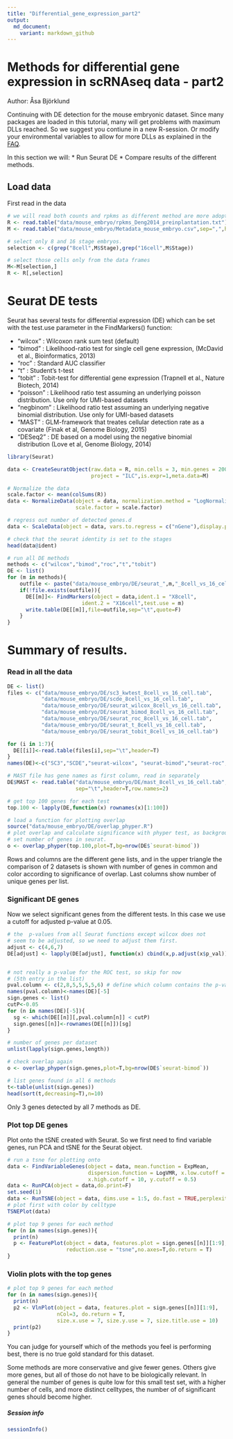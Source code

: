 ```yaml
---
title: "Differential_gene_expression_part2"
output:
  md_document:
    variant: markdown_github
---
```


# Methods for differential gene expression in scRNAseq data - part2
Author: Åsa Björklund

Continuing with DE detection for the mouse embryonic dataset. Since many packages are loaded in this tutorial, many will get problems with maximum DLLs reached. So we suggest you contiune in a new R-session. Or modify your environmental variables to allow for more DLLs as explained in the [FAQ](FAQ).

In this section we will:
* Run Seurat DE
* Compare results of the different methods.

## Load data

First read in the data 

```r
# we will read both counts and rpkms as different method are more adopted for different type of data
R <- read.table("data/mouse_embryo/rpkms_Deng2014_preinplantation.txt")
M <- read.table("data/mouse_embryo/Metadata_mouse_embryo.csv",sep=",",header=T)

# select only 8 and 16 stage embryos.
selection <- c(grep("8cell",M$Stage),grep("16cell",M$Stage))

# select those cells only from the data frames
M<-M[selection,]
R <- R[,selection]
```

# Seurat DE tests

Seurat has several tests for differential expression (DE) which can be set with the test.use parameter in the FindMarkers() function:

* "wilcox" : Wilcoxon rank sum test (default)
* "bimod" : Likelihood-ratio test for single cell gene expression, (McDavid et al., Bioinformatics, 2013)
* "roc" : Standard AUC classifier
* "t" : Student's t-test
* "tobit" : Tobit-test for differential gene expression (Trapnell et al., Nature Biotech, 2014)
* "poisson" : Likelihood ratio test assuming an underlying poisson distribution. Use only for UMI-based datasets
* "negbinom" : Likelihood ratio test assuming an underlying  negative binomial distribution. Use only for UMI-based  datasets
* "MAST" : GLM-framework that treates cellular detection rate as a covariate (Finak et al, Genome Biology, 2015)
* "DESeq2" : DE based on a model using the negative binomial distribution (Love et al, Genome Biology, 2014)


```r
library(Seurat)

data <- CreateSeuratObject(raw.data = R, min.cells = 3, min.genes = 200, 
                           project = "ILC",is.expr=1,meta.data=M)

# Normalize the data
scale.factor <- mean(colSums(R))
data <- NormalizeData(object = data, normalization.method = "LogNormalize",  
                      scale.factor = scale.factor)

# regress out number of detected genes.d
data <- ScaleData(object = data, vars.to.regress = c("nGene"),display.progress = F)

# check that the seurat identity is set to the stages
head(data@ident)

# run all DE methods
methods <- c("wilcox","bimod","roc","t","tobit")
DE <- list()
for (m in methods){
    outfile <- paste("data/mouse_embryo/DE/seurat_",m,"_8cell_vs_16_cell.tab", sep='')
    if(!file.exists(outfile)){
      DE[[m]]<- FindMarkers(object = data,ident.1 = "X8cell",
                        ident.2 = "X16cell",test.use = m)
      write.table(DE[[m]],file=outfile,sep="\t",quote=F)
    }
}
```

# Summary of results.

### Read in all the data

```r

DE <- list()
files <- c("data/mouse_embryo/DE/sc3_kwtest_8cell_vs_16_cell.tab",
           "data/mouse_embryo/DE/scde_8cell_vs_16_cell.tab",
           "data/mouse_embryo/DE/seurat_wilcox_8cell_vs_16_cell.tab",           
           "data/mouse_embryo/DE/seurat_bimod_8cell_vs_16_cell.tab",
           "data/mouse_embryo/DE/seurat_roc_8cell_vs_16_cell.tab",
           "data/mouse_embryo/DE/seurat_t_8cell_vs_16_cell.tab",
           "data/mouse_embryo/DE/seurat_tobit_8cell_vs_16_cell.tab")

for (i in 1:7){ 
  DE[[i]]<-read.table(files[i],sep="\t",header=T)
}
names(DE)<-c("SC3","SCDE","seurat-wilcox", "seurat-bimod","seurat-roc","seurat-t","seurat-tobit")

# MAST file has gene names as first column, read in separately
DE$MAST <- read.table("data/mouse_embryo/DE/mast_8cell_vs_16_cell.tab", 
                      sep="\t",header=T,row.names=2)

# get top 100 genes for each test
top.100 <- lapply(DE,function(x) rownames(x)[1:100])

# load a function for plotting overlap
source("data/mouse_embryo/DE/overlap_phyper.R")
# plot overlap and calculate significance with phyper test, as background, 
# set number of genes in seurat.
o <- overlap_phyper(top.100,plot=T,bg=nrow(DE$`seurat-bimod`))
```

Rows and columns are the different gene lists, and in the upper triangle the comparison of 2 datasets is shown with number of genes in common and color according to significance of overlap. Last columns show number of unique genes per list.

### Significant DE genes

Now we select significant genes from the different tests. In this case we use a cutoff for adjusted p-value at 0.05. 

```r
# the  p-values from all Seurat functions except wilcox does not 
# seem to be adjusted, so we need to adjust them first.
adjust <- c(4,6,7)
DE[adjust] <- lapply(DE[adjust], function(x) cbind(x,p.adjust(x$p_val)))


# not really a p-value for the ROC test, so skip for now 
# (5th entry in the list)
pval.column <- c(2,8,5,5,5,5,6) # define which column contains the p-value
names(pval.column)<-names(DE)[-5]
sign.genes <- list()
cutP<-0.05
for (n in names(DE)[-5]){
  sg <- which(DE[[n]][,pval.column[n]] < cutP)
  sign.genes[[n]]<-rownames(DE[[n]])[sg]
}

# number of genes per dataset
unlist(lapply(sign.genes,length))

# check overlap again
o <- overlap_phyper(sign.genes,plot=T,bg=nrow(DE$`seurat-bimod`))

# list genes found in all 6 methods
t<-table(unlist(sign.genes))
head(sort(t,decreasing=T),n=10)
```

Only 3 genes detected by all 7 methods as DE.

### Plot top DE genes 

Plot onto the tSNE created with Seurat. So we first need to find variable genes, run PCA and tSNE for the Seurat object. 

```r
# run a tsne for plotting onto
data <- FindVariableGenes(object = data, mean.function = ExpMean, 
                          dispersion.function = LogVMR, x.low.cutoff = 0.5, 
                          x.high.cutoff = 10, y.cutoff = 0.5)
data <- RunPCA(object = data,do.print=F)
set.seed(1)
data <- RunTSNE(object = data, dims.use = 1:5, do.fast = TRUE,perplexity=10)
# plot first with color by celltype
TSNEPlot(data)

# plot top 9 genes for each method
for (n in names(sign.genes)){
  print(n)
  p <- FeaturePlot(object = data, features.plot = sign.genes[[n]][1:9],  
                   reduction.use = "tsne",no.axes=T,do.return = T)
}

```


### Violin plots with the top genes

```r
# plot top 9 genes for each method
for (n in names(sign.genes)){
  print(n)
  p2 <- VlnPlot(object = data, features.plot = sign.genes[[n]][1:9], 
                nCol=3, do.return = T,
                size.x.use = 7, size.y.use = 7, size.title.use = 10)
  print(p2)
}

```

You can judge for yourself which of the methods you feel is performing best, there is no true gold standard for this dataset. 

Some methods are more conservative and give fewer genes. Others give more genes, but all of those do not have to be biologically relevant.  In general the number of genes is quite low for this small test set, with a higher number of cells, and more distinct celltypes, the number of of significant genes should become higher. 

##### Session info

```r
sessionInfo()
```
